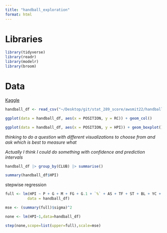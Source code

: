 ```yaml
---
title: "handball_exploration"
format: html
---
```

# Libraries

```r
library(tidyverse)
library(readr)
library(modelr)
library(broom)
```

# Data

[Kaggle](https://www.kaggle.com/datasets/nemanjagojkovic/handball-bundesliga-stats-202223)

```r
handball_df <- read_csv("~/Desktop/git/stat_289_score/awsmit22/handball_module/data_repo_submission/handball_stats.csv")
```

```r
ggplot(data = handball_df, aes(x = POSITION, y = RC)) + geom_col()
```

```r
ggplot(data = handball_df, aes(x = POSITION, y = HPI)) + geom_boxplot()
```

*thinking to do a question with different visualizations to choose from and ask which is best to measure what*

*Actually I think I could do something with confidence and prediction intervals*
```r
handball_df |> group_by(CLUB) |> summarise()
```

```r
summary(handball_df$HPI)
```

stepwise regression

```r
full <- lm(HPI ~ P + G + M + FG + G.1 + `%` + AS + TF + ST + BL + YC + `2MIN` + RC + BK + HPI,
          data = handball_df)

mse <- (summary(full)$sigma)^2

none <- lm(HPI~1,data=handball_df)

step(none,scope=list(upper=full),scale=mse)
```


